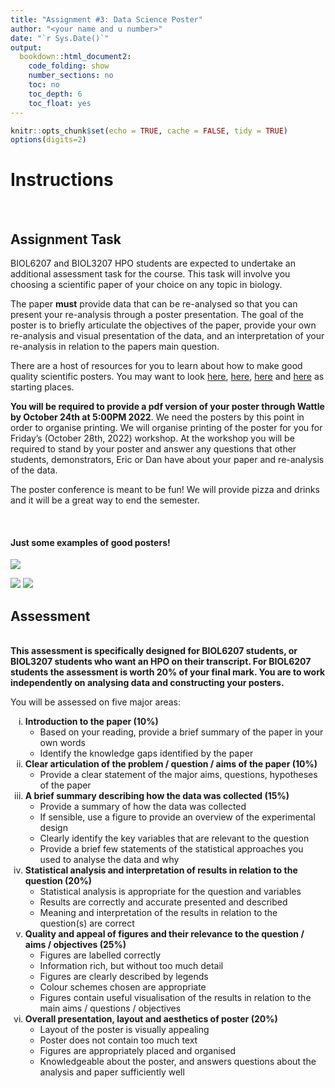 ```yaml
---
title: "Assignment #3: Data Science Poster"
author: "<your name and u number>"
date: "`r Sys.Date()`"
output: 
  bookdown::html_document2:
    code_folding: show
    number_sections: no
    toc: no
    toc_depth: 6
    toc_float: yes
---
```


```r
knitr::opts_chunk$set(echo = TRUE, cache = FALSE, tidy = TRUE)
options(digits=2)
```

# **Instructions** {.tabset .tabset-fade .tabset-pills}

<br>

## **Assignment Task** {.tabset .tabset-fade .tabset-pills}

BIOL6207 and BIOL3207 HPO students are expected to undertake an additional assessment task for the course. This task will involve you choosing a scientific paper of your choice on any topic in biology. 

The paper **must** provide data that can be re-analysed so that you can present your re-analysis through a poster presentation. The goal of the poster is to briefly articulate the objectives of the paper, provide your own re-analysis and visual presentation of the data, and an interpretation of your re-analysis in relation to the papers main question. 

There are a host of resources for you to learn about how to make good quality scientific posters. You may want to look [here](https://guides.nyu.edu/posters), [here](chrome-extension://efaidnbmnnnibpcajpcglclefindmkaj/https://students.unimelb.edu.au/__data/assets/pdf_file/0007/470059/Academic_posters_Update_051112.pdf), [here](https://www.science.org/content/article/how-prepare-scientific-poster) and [here](https://www.animateyour.science/post/how-to-design-an-award-winning-conference-poster) as starting places.

**You will be required to provide a pdf version of your poster through Wattle by October 24th at 5:00PM 2022**. We need the posters by this point in order to organise printing. We will organise printing of the poster for you for Friday's (October 28th, 2022) workshop. At the workshop you will be required to stand by your poster and answer any questions that other students, demonstrators, Eric or Dan have about your paper and re-analysis of the data. 

The poster conference is meant to be fun! We will provide pizza and drinks and it will be a great way to end the semester. 

<br>

#### Just some examples of good posters!
![](./pics/Wu_1.png)

![](./pics/Wu_2.png)
![](./pics/Wu_3.png)

## **Assessment** {.tabset .tabset-fade .tabset-pills}

<br>
**This assessment is specifically designed for BIOL6207 students, or BIOL3207 students who want an HPO on their transcript. For BIOL6207 students the assessment is worth 20% of your final mark. You are to work independently on analysing data and constructing your posters.** 
<br>

You will be assessed on five major areas: 

i) **Introduction to the paper (10%)** 
    + Based on your reading, provide a brief summary of the paper in your own words 
    + Identify the knowledge gaps identified by the paper
    
ii) **Clear articulation of the problem / question / aims of the paper (10%)** 
    + Provide a clear statement of the major aims, questions, hypotheses of the paper

iii) **A brief summary describing how the data was collected (15%)**
        + Provide a summary of how the data was collected
        + If sensible, use a figure to provide an overview of the experimental design
        + Clearly identify the key variables that are relevant to the question
        + Provide a brief few statements of the statistical approaches you used to analyse the data and why
    
iv) **Statistical analysis and interpretation of results in relation to the question (20%)** 
      + Statistical analysis is appropriate for the question and variables
      + Results are correctly and accurate presented and described
      + Meaning and interpretation of the results in relation to the question(s) are correct

v) **Quality and appeal of figures and their relevance to the question / aims / objectives (25%)** 
      + Figures are labelled correctly
      + Information rich, but without too much detail
      + Figures are clearly described by legends
      + Colour schemes chosen are appropriate
      + Figures contain useful visualisation of the results in relation to the main aims / questions / objectives
        
vi) **Overall presentation, layout and aesthetics of poster (20%)**
      + Layout of the poster is visually appealing
      + Poster does not contain too much text
      + Figures are appropriately placed and organised
      + Knowledgeable about the poster, and answers questions about the analysis and paper sufficiently well
        
